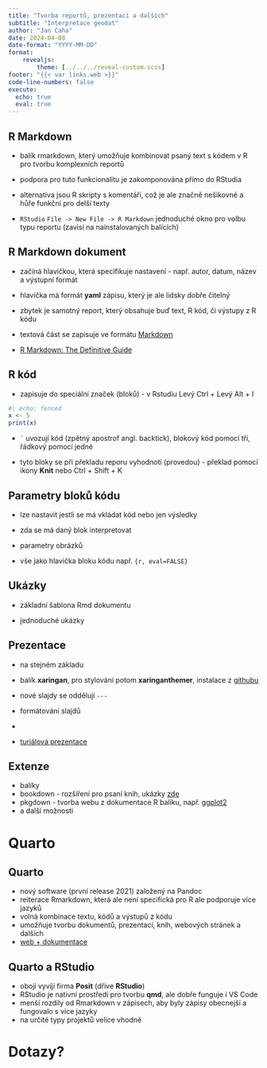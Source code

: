 ```yaml
---
title: "Tvorba reportů, prezentací a dalších"
subtitle: "Interpretace geodat"
author: "Jan Caha"
date: 2024-04-08
date-format: "YYYY-MM-DD"
format: 
    revealjs:
        theme: [../../../reveal-custom.scss]
footer: "{{< var links.web >}}"
code-line-numbers: false
execute:
  echo: true
  eval: true
---
```


## R Markdown

- balík [rmarkdown]{.software}, který umožňuje kombinovat psaný text s kódem v R pro tvorbu komplexních reportů

- podpora pro tuto funkcionalitu je zakomponována přímo do RStudia

- alternativa jsou R skripty s komentáři, což je ale značně nešikovné a hůře funkční pro delší texty

- `RStudio` `File -> New File -> R Markdown` jednoduché okno pro volbu typu reportu (zavisí na nainstalovaných balících)


## R Markdown dokument

- začíná hlavičkou, která specifikuje nastavení - např. autor, datum, název a výstupní formát

- hlavička má formát **yaml** zápisu, který je ale lidsky dobře čitelný

- zbytek je samotný report, který obsahuje buď text, R kód, či výstupy z R kódu

- textová část se zapisuje ve formátu [Markdown](https://github.com/adam-p/markdown-here/wiki/Markdown-Cheatsheet)

- [R Markdown: The Definitive Guide](https://bookdown.org/yihui/rmarkdown/)

## R kód

- zapisuje do speciální značek (bloků) - v Rstudiu [Levý Ctrl + Levý Alt + I]{.keys} 

```r
#| echo: fenced
x <- 5
print(x)
```


- `` ` `` uvozují kód (zpětný apostrof angl. backtick), blokový kód pomocí tří, řádkový pomocí jedné

- tyto bloky se při překladu reporu vyhodnotí (provedou) - překlad pomocí ikony **Knit** nebo [Ctrl + Shift + K]{.keys}  

## Parametry bloků kódu

- lze nastavit jestli se má vkládat kód nebo jen výsledky

- zda se má daný blok interpretovat

- parametry obrázků

- vše jako hlavička bloku kódu např. `{r, eval=FALSE}`

## Ukázky

- základní šablona Rmd dokumentu

- jednoduché ukázky

## Prezentace

- na stejném základu

- balík **xaringan**, pro stylování potom **xaringanthemer**, instalace z [githubu](https://github.com/gadenbuie/xaringanthemer)

- nové slajdy se oddělují `---`

- formátování slajdů
- 
- [turiálová prezentace](https://slides.yihui.org/xaringan)

## Extenze

- balíky
- [bookdown]{.software} - rozšíření pro psaní knih, ukázky [zde](https://bookdown.org/home/)
- [pkgdown]{.software} - tvorba webu z dokumentace R balíku, např. [ggplot2](https://ggplot2.tidyverse.org/) 
- a další možnosti

# Quarto{.center}

## Quarto

- nový software (první release 2021) založený na [Pandoc]{.software}
- reiterace [Rmarkdown]{.software}, která ale není specifická pro R ale podporuje více jazyků
- volná kombinace textu, kódů a výstupů z kódu
- umožňuje tvorbu dokumentů, prezentací, knih, webových stránek a dalších
- [web + dokumentace](https://quarto.org/)

## Quarto a RStudio

- obojí vyvíjí firma **Posit** (dříve **RStudio**)
- RStudio je nativní prostředí pro tvorbu **qmd**, ale dobře funguje i [VS Code]{.software}
- menší rozdíly od [Rmarkdown]{.software} v zápisech, aby byly zápisy obecnejší a fungovalo s více jazyky
- na určité typy projektů velice vhodné 

# Dotazy?{.center}